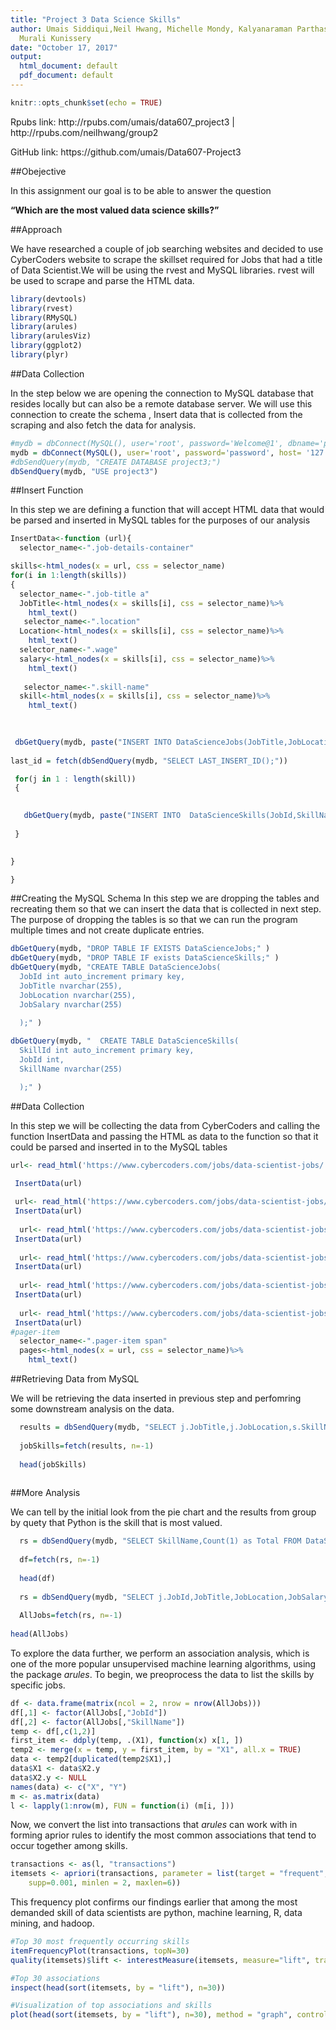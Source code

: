 ```yaml
---
title: "Project 3 Data Science Skills"
author: Umais Siddiqui,Neil Hwang, Michelle Mondy, Kalyanaraman Parthasarathy and
  Murali Kunissery
date: "October 17, 2017"
output:
  html_document: default
  pdf_document: default
---
```


```r
knitr::opts_chunk$set(echo = TRUE)

```

Rpubs link: http://rpubs.com/umais/data607_project3 |
            http://rpubs.com/neilhwang/group2

GitHub link: https://github.com/umais/Data607-Project3

##Obejective

In this assignment our goal is to be able to answer the question 

**"Which are the most valued data science skills?"**

##Approach

We have researched a couple of job searching websites and decided to use CyberCoders website to scrape the skillset required for Jobs that had a title of Data Scientist.We will be using the rvest and MySQL libraries. rvest will be used to scrape and parse the HTML data.

```r
library(devtools)
library(rvest)
library(RMySQL)
library(arules)
library(arulesViz)
library(ggplot2)
library(plyr)
```

##Data Collection

In the step below we are opening the connection to MySQL database that resides locally but can also be a remote database server. We will use this connection to create the schema , Insert data that is collected from the scraping and also fetch the data for analysis.
```r
#mydb = dbConnect(MySQL(), user='root', password='Welcome@1', dbname='project3', host='localhost')
mydb = dbConnect(MySQL(), user='root', password='password', host= '127.0.0.1', port=3306)
#dbSendQuery(mydb, "CREATE DATABASE project3;")
dbSendQuery(mydb, "USE project3")
```

##Insert Function

In this step we are defining a function that will accept HTML data that would be parsed and inserted in MySQL tables for the purposes of our analysis 

```r
InsertData<-function (url){
  selector_name<-".job-details-container"

skills<-html_nodes(x = url, css = selector_name)
for(i in 1:length(skills))
{
  selector_name<-".job-title a"
  JobTitle<-html_nodes(x = skills[i], css = selector_name)%>%
    html_text()
   selector_name<-".location"
  Location<-html_nodes(x = skills[i], css = selector_name)%>%
    html_text()
  selector_name<-".wage"
  salary<-html_nodes(x = skills[i], css = selector_name)%>%
    html_text()
  
   selector_name<-".skill-name"
  skill<-html_nodes(x = skills[i], css = selector_name)%>%
    html_text()
 

 
 dbGetQuery(mydb, paste("INSERT INTO DataScienceJobs(JobTitle,JobLocation,JobSalary) VALUES('" ,JobTitle,"','" ,Location,"','",salary,"')" ))
 
last_id = fetch(dbSendQuery(mydb, "SELECT LAST_INSERT_ID();"))

 for(j in 1 : length(skill))
 {

  
   dbGetQuery(mydb, paste("INSERT INTO  DataScienceSkills(JobId,SkillName) VALUES('"  ,last_id,"','",skill[j],"')" ))
   
 }

   
}

}
```

##Creating the MySQL Schema
In this step we are dropping the tables and recreating them so that we can insert the data that is collected in next step. The purpose of dropping the tables is so that we can run the program multiple times and not create duplicate entries.
```r
dbGetQuery(mydb, "DROP TABLE IF EXISTS DataScienceJobs;" )
dbGetQuery(mydb, "DROP TABLE IF exists DataScienceSkills;" )
dbGetQuery(mydb, "CREATE TABLE DataScienceJobs(
  JobId int auto_increment primary key,
  JobTitle nvarchar(255),
  JobLocation nvarchar(255),
  JobSalary nvarchar(255)
 
  );" )

dbGetQuery(mydb, "  CREATE TABLE DataScienceSkills(
  SkillId int auto_increment primary key,
  JobId int,
  SkillName nvarchar(255)

  );" )

```

##Data Collection

In this step we will be collecting the data from CyberCoders and calling the function InsertData and passing the HTML as data to the function so that it could be parsed and inserted in to the MySQL tables

```r
url<- read_html('https://www.cybercoders.com/jobs/data-scientist-jobs/')

 InsertData(url)
 
 url<- read_html('https://www.cybercoders.com/jobs/data-scientist-jobs/?page=2')
 InsertData(url)
 
  url<- read_html('https://www.cybercoders.com/jobs/data-scientist-jobs/?page=3')
 InsertData(url)
 
  url<- read_html('https://www.cybercoders.com/jobs/data-scientist-jobs/?page=4')
 InsertData(url)
 
  url<- read_html('https://www.cybercoders.com/jobs/data-scientist-jobs/?page=5')
 InsertData(url)
 
  url<- read_html('https://www.cybercoders.com/jobs/data-scientist-jobs/?page=6')
 InsertData(url)
#pager-item
  selector_name<-".pager-item span"
  pages<-html_nodes(x = url, css = selector_name)%>%
    html_text()
```

##Retrieving Data from MySQL

We will be retrieving the data inserted in previous step and perfomring some downstream analysis on the data.

```r
  results = dbSendQuery(mydb, "SELECT j.JobTitle,j.JobLocation,s.SkillName FROM DataScienceJobs j INNER JOIN DataScienceSkills s ON j.JobId=s.JobId  ;")
  
  jobSkills=fetch(results, n=-1)
  
  head(jobSkills)
  
```
  
  ##More Analysis
  
  We can tell by the initial look from the pie chart and the results from group by quety that Python is the skill that is most valued.
  
```r
  rs = dbSendQuery(mydb, "SELECT SkillName,Count(1) as Total FROM DataScienceJobs j INNER JOIN DataScienceSkills s ON j.JobId=s.JobId GROUP BY SkillName Order By Total desc ;")
  
  df=fetch(rs, n=-1)
  
  head(df)
  
  rs = dbSendQuery(mydb, "SELECT j.JobId,JobTitle,JobLocation,JobSalary,SkillName FROM DataScienceJobs j INNER JOIN DataScienceSkills s ON j.JobId=s.JobId ;")
  
  AllJobs=fetch(rs, n=-1)
  
head(AllJobs)
```

To explore the data further, we perform an association analysis, which is one of the more popular unsupervised machine learning algorithms, using the package *arules*.
To begin, we preoprocess the data to list the skills by specific jobs.

```r
df <- data.frame(matrix(ncol = 2, nrow = nrow(AllJobs)))
df[,1] <- factor(AllJobs[,"JobId"])
df[,2] <- factor(AllJobs[,"SkillName"])
temp <- df[,c(1,2)]
first_item <- ddply(temp, .(X1), function(x) x[1, ])
temp2 <- merge(x = temp, y = first_item, by = "X1", all.x = TRUE)
data <- temp2[duplicated(temp2$X1),]
data$X1 <- data$X2.y
data$X2.y <- NULL
names(data) <- c("X", "Y")
m <- as.matrix(data)
l <- lapply(1:nrow(m), FUN = function(i) (m[i, ]))
```

Now, we convert the list into transactions that *arules* can work with in forming aprior rules to identify the most common associations that tend to occur together among skills. 
```r
transactions <- as(l, "transactions")
itemsets <- apriori(transactions, parameter = list(target = "frequent",
    supp=0.001, minlen = 2, maxlen=6))
```

This frequency plot confirms our findings earlier that among the most demanded skill of data scientists are python, machine learning, R, data mining, and hadoop.
```r
#Top 30 most frequently occurring skills
itemFrequencyPlot(transactions, topN=30)
quality(itemsets)$lift <- interestMeasure(itemsets, measure="lift", trans = transactions)

#Top 30 associations
inspect(head(sort(itemsets, by = "lift"), n=30))

#Visualization of top associations and skills
plot(head(sort(itemsets, by = "lift"), n=30), method = "graph", control=list(cex=.8))
```